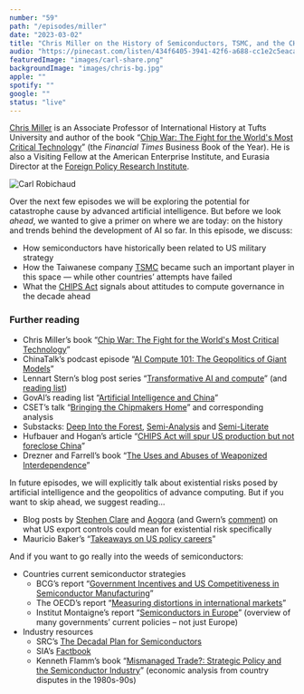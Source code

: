 ```yaml
---
number: "59"
path: "/episodes/miller"
date: "2023-03-02"
title: "Chris Miller on the History of Semiconductors, TSMC, and the CHIPS Act"
audio: "https://pinecast.com/listen/434f6405-3941-42f6-a688-cc1e2c5eaca6.mp3"
featuredImage: "images/carl-share.png"
backgroundImage: "images/chris-bg.jpg"
apple: ""
spotify: ""
google: ""
status: "live"
---
```


[Chris Miller](https://www.christophermiller.net/) is an Associate Professor of International History at Tufts University and author of the book “[Chip War: The Fight for the World's Most Critical Technology](https://www.goodreads.com/book/show/60321447-chip-war)” (the *Financial Times* Business Book of the Year). He is also a Visiting Fellow at the American Enterprise Institute, and Eurasia Director at the [Foreign Policy Research Institute](https://www.fpri.org/).

<div class="episode-image_variable">

![Carl Robichaud](images/chris-miller.jpeg)

</div>

Over the next few episodes we will be exploring the potential for catastrophe cause by advanced artificial intelligence. But before we look *ahead*, we wanted to give a primer on where we are today: on the history and trends behind the development of AI so far. In this episode, we discuss:

- How semiconductors have historically been related to US military strategy
- How the Taiwanese company [TSMC](https://www.tsmc.com/english) became such an important player in this space — while other countries’ attempts have failed
- What the [CHIPS Act](https://www.whitehouse.gov/briefing-room/statements-releases/2022/08/09/fact-sheet-chips-and-science-act-will-lower-costs-create-jobs-strengthen-supply-chains-and-counter-china/) signals about attitudes to compute governance in the decade ahead

### Further reading

- Chris Miller’s book “[Chip War: The Fight for the World's Most Critical Technology](https://www.goodreads.com/book/show/60321447-chip-war)”
- ChinaTalk’s podcast episode “[AI Compute 101: The Geopolitics of Giant Models](https://www.lawfareblog.com/chinatalk-ai-compute-101-geopolitics-giant-models)”
- Lennart Stern’s blog post series “[Transformative AI and compute](https://forum.effectivealtruism.org/s/4yLbeJ33fYrwnfDev)” (and [reading list](https://docs.google.com/document/d/1DF31DIkwS9GONzmy1W3nuI9HRAwSKy8JcIbzKYXg-ic/edit?usp=sharing))
- GovAI’s reading list “[Artificial Intelligence and China](https://www.governance.ai/research-paper/artificial-intelligence-and-china)”
- CSET’s talk “[Bringing the Chipmakers Home](https://cset.georgetown.edu/event/bringing-the-chipmakers-home/)” and corresponding analysis
- Substacks: [Deep Into the Forest](https://deepforest.substack.com/p/a-deeper-dive-into-semiconductor), [Semi-Analysis](https://www.semianalysis.com/p/i-semiconductor-the-regionalization?utm_source=%2Fsearch%2Fjapan&utm_medium=reader2) and [Semi-Literate](https://semiliterate.substack.com/p/from-tsmc-to-tungsten-semiconductor)
- Hufbauer and Hogan’s article “[CHIPS Act will spur US production but not foreclose China](https://papers.ssrn.com/sol3/papers.cfm?abstract_id=4261113)”
- Drezner and Farrell’s book “[The Uses and Abuses of Weaponized Interdependence](https://www.goodreads.com/book/show/53439117-the-uses-and-abuses-of-weaponized-interdependence?from_search=true&from_srp=true&qid=VBnaT4BpSp&rank=1)”

In future episodes, we will explicitly talk about existential risks posed by artificial intelligence and the geopolitics of advance computing. But if you want to skip ahead, we suggest reading…

- Blog posts by [Stephen Clare](https://forum.effectivealtruism.org/posts/c6RnqjBd3BAkqsknB/the-us-expands-restrictions-on-ai-exports-to-china-what-are) and [Aogora](https://www.lesswrong.com/posts/oBTkthd7h8sDpkiu2/analysis-us-restricts-gpu-sales-to-china) (and Gwern’s [comment](https://www.lesswrong.com/posts/oBTkthd7h8sDpkiu2/analysis-us-restricts-gpu-sales-to-china?commentId=xS8fc82cLd83y6pbb)) on what US export controls could mean for existential risk specifically
- Mauricio Baker’s “[Takeaways on US policy careers](https://forum.effectivealtruism.org/posts/z9hzAB9mfgcpXmcze/takeaways-on-us-policy-careers-part-1-paths-to-impact-and)”

And if you want to go really into the weeds of semiconductors:

- Countries current semiconductor strategies
  - BCG’s report “[Government Incentives and US Competitiveness in Semiconductor Manufacturing](https://www.bcg.com/publications/2020/incentives-and-competitiveness-in-semiconductor-manufacturing)”
  - The OECD’s report “[Measuring distortions in international markets](https://www.oecd.org/officialdocuments/publicdisplaydocumentpdf/?cote=TAD/TC(2019)9/FINAL&docLanguage=En)”
  - Institut Montaigne’s report “[Semiconductors in Europe](https://www.institutmontaigne.org/ressources/pdfs/publications/europe-new-geopolitics-technology-1.pdf)” (overview of many governments’ current policies – not just Europe)
- Industry resources
  - SRC’s [The Decadal Plan for Semiconductors ](https://www.src.org/about/decadal-plan/)
  - SIA’s [Factbook](https://www.semiconductors.org/wp-content/uploads/2022/05/SIA-2022-Factbook_May-2022.pdf)
  - Kenneth Flamm’s book “[Mismanaged Trade?: Strategic Policy and the Semiconductor Industry](https://www.brookings.edu/book/mismanaged-trade/)” (economic analysis from country disputes in the 1980s-90s)
